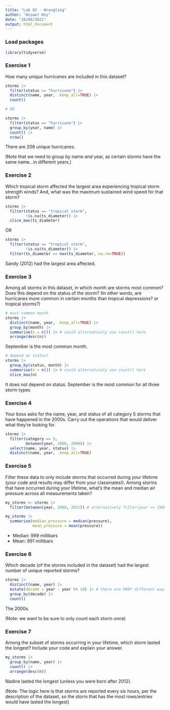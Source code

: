 ```yaml
---
title: "Lab 02 - Wrangling"
author: "Answer Key"
date: "10/08/2021"
output: html_document
---
```


### Load packages

```r
library(tidyverse) 
```


### Exercise 1

How many *unique* *hurricanes* are included in this dataset? 

```r
storms |> 
  filter(status == "hurricane") |> 
  distinct(name, year, .keep_all=TRUE) |> 
  count()

# OR

storms |> 
  filter(status == "hurricane") |>
  group_by(year, name) |> 
  count() |>
  nrow()
```

There are 208 unique hurricanes.

(Note that we need to group by name *and* year, as certain storms have the same name...in different years.)

### Exercise 2

Which tropical storm affected the largest area experiencing tropical storm strength winds? And, what was the maximum sustained wind speed for that storm?


```r
storms |> 
  filter(status == "tropical storm", 
         !is.na(ts_diameter)) |> 
  slice_max(ts_diameter)
```

OR

```r
storms |>
  filter(status == "tropical storm",
         !is.na(ts_diameter)) |> 
  filter(ts_diameter == max(ts_diameter, na.rm=TRUE))
```

Sandy (2012) had the largest area affected.

### Exercise 3

Among all storms in this dataset, in which month are storms most common? Does this depend on the status of the storm? (In other words, are hurricanes more common in certain months than tropical depressions? or tropical storms?) 


```r
# most common month
storms |> 
  distinct(name, year, .keep_all=TRUE) |>
  group_by(month) |>
  summarise(n = n()) |> # could alternatively use count() here
  arrange(desc(n))
```

September is the most common month.

```r
# depend on status?
storms |> 
  group_by(status, month) |>
  summarise(n = n()) |> # could alternatively use count() here
  slice_max(n)
```

It does not depend on status. September is the most common for all three storm types

### Exercise 4

Your boss asks for the name, year, and status of all category 5 storms that have happened in the 2000s. Carry out the operations that would deliver what they're looking for. 

```r
storms |>
  filter(category == 5,
         between(year, 2000, 2009)) |>
  select(name, year, status) |>
  distinct(name, year, .keep_all=TRUE)
```


### Exercise 5

Filter these data to only include storms that occurred during *your* lifetime (your code and results may differ from your classmates!). Among storms that have occurred during your lifetime, what's the mean and median air pressure across all measurements taken? 

```r
my_storms <- storms |>
  filter(between(year, 1988, 2021)) # alternatively filter(year >= 1988)

my_storms |>
  summarise(median_pressure = median(pressure),
            mean_pressure = mean(pressure))
```

- Median: 999 millibars
- Mean: 991 millibars

### Exercise 6

Which decade (of the storms included in the dataset) had the largest number of unique reported storms?
 
```r
storms |> 
  distinct(name, year) |>
  mutate(decade = year - year %% 10) |> # there are MANY different ways to approach this!
  group_by(decade) |>
  count()
```
 
The 2000s.

(Note: we want to be sure to only count each storm once)

### Exercise 7

Among the subset of storms occurring in your lifetime, which storm lasted the longest? Include your code and explain your answer.

```r
my_storms |>  
  group_by(name, year) |> 
  count() |> 
  arrange(desc(n))
```

Nadine lasted the longest (unless you were born after 2012).

(Note: The logic here is that storms are reported every six hours, per the description of the dataset, so the storm that has the most rows/entries would have lasted the longest)


